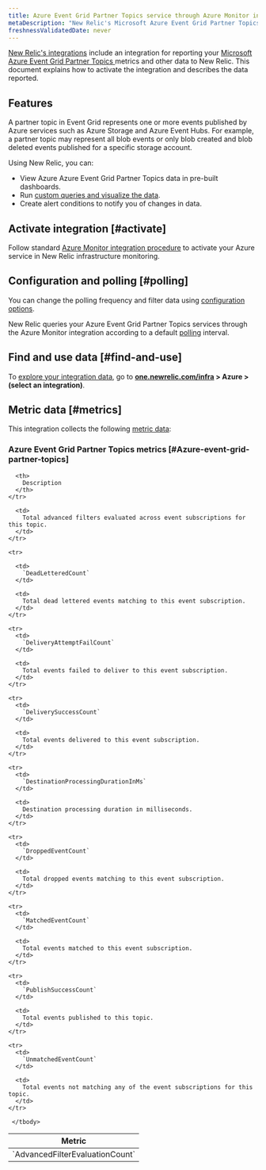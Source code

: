 ```yaml
---
title: Azure Event Grid Partner Topics service through Azure Monitor integration
metaDescription: "New Relic's Microsoft Azure Event Grid Partner Topics integration: what data it reports and how to enable it."
freshnessValidatedDate: never
---
```


[New Relic's integrations](/docs/infrastructure/integrations-getting-started/getting-started/introduction-infrastructure-integrations) include an integration for reporting your [Microsoft Azure Event Grid Partner Topics ](https://azure.microsoft.com/en-us/products/event-grid/) metrics and other data to New Relic. This document explains how to activate the integration and describes the data reported.

## Features

A partner topic in Event Grid represents one or more events published by Azure services such as Azure Storage and Azure Event Hubs. For example, a partner topic may represent all blob events or only blob created and blob deleted events published for a specific storage account.

Using New Relic, you can:

* View Azure Azure Event Grid Partner Topics data in pre-built dashboards.
* Run [custom queries and visualize the data](/docs/infrastructure/integrations-getting-started/getting-started/use-integration-data-new-relic-insights).
* Create alert conditions to notify you of changes in data.

## Activate integration [#activate]

Follow standard [Azure Monitor integration procedure](/docs/infrastructure/microsoft-azure-integrations/azure-integrations-list/azure-monitor) to activate your Azure service in New Relic infrastructure monitoring.

## Configuration and polling [#polling]

You can change the polling frequency and filter data using [configuration options](/docs/infrastructure/microsoft-azure-integrations/azure-integrations-list/azure-monitor/#settings).

New Relic queries your Azure Event Grid Partner Topics services through the Azure Monitor integration according to a default [polling](/docs/infrastructure/microsoft-azure-integrations/azure-integrations-list/azure-monitor/#settings) interval.

## Find and use data [#find-and-use]

To [explore your integration data](/docs/infrastructure/integrations/find-use-infrastructure-integration-data), go to **[one.newrelic.com/infra](https://one.newrelic.com/infra) > Azure > (select an integration)**.

## Metric data [#metrics]

This integration collects the following [metric data](/docs/infrastructure/integrations-getting-started/getting-started/understand-integration-data-data-types#metric):

### Azure Event Grid Partner Topics metrics [#Azure-event-grid-partner-topics]

<table>
  <thead>
    <tr>
      <th style={{ width: "300px" }}>
        Metric
      </th>

      <th>
        Description
      </th>
    </tr>
  </thead>

  <tbody>
    <tr>
      <td>
        `AdvancedFilterEvaluationCount`
      </td>

      <td>
        Total advanced filters evaluated across event subscriptions for this topic.
      </td>
    </tr>

    <tr>
    
      <td>
        `DeadLetteredCount`
      </td>

      <td>
        Total dead lettered events matching to this event subscription.
      </td>
    </tr>

    <tr>
      <td>
        `DeliveryAttemptFailCount`
      </td>

      <td>
        Total events failed to deliver to this event subscription.
      </td>
    </tr>

    <tr>
      <td>
        `DeliverySuccessCount`
      </td>

      <td>
        Total events delivered to this event subscription.
      </td>
    </tr>

    <tr>
      <td>
        `DestinationProcessingDurationInMs`
      </td>

      <td>
        Destination processing duration in milliseconds.
      </td>
    </tr>

    <tr>
      <td>
        `DroppedEventCount`
      </td>

      <td>
        Total dropped events matching to this event subscription.
      </td>
    </tr>

    <tr>
      <td>
        `MatchedEventCount`
      </td>

      <td>
        Total events matched to this event subscription.
      </td>
    </tr>

    <tr>
      <td>
        `PublishSuccessCount`
      </td>

      <td>
        Total events published to this topic.
      </td>
    </tr>

    <tr>
      <td>
        `UnmatchedEventCount`
      </td>

      <td>
        Total events not matching any of the event subscriptions for this topic.
      </td>
    </tr>

     </tbody>
</table>
